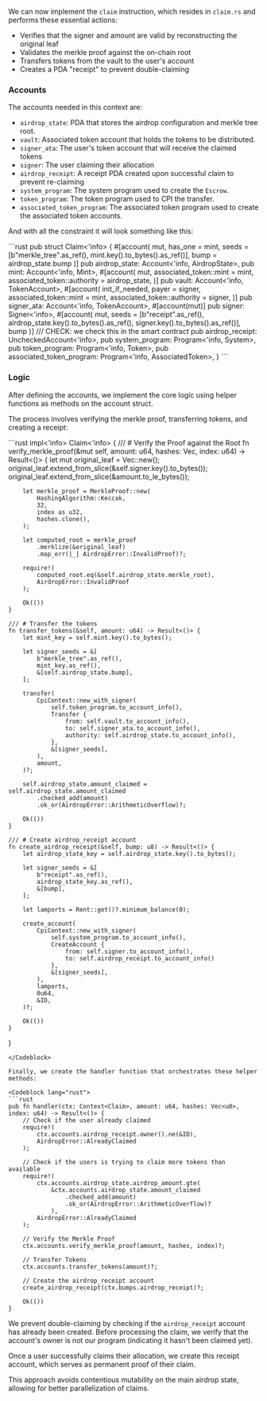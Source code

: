 
<ArticleSection name="Claim" id="claim" level="h2" />

We can now implement the `claim` instruction, which resides in `claim.rs` and performs these essential actions:
- Verifies that the signer and amount are valid by reconstructing the original leaf
- Validates the merkle proof against the on-chain root
- Transfers tokens from the vault to the user's account
- Creates a PDA "receipt" to prevent double-claiming

### Accounts 

The accounts needed in this context are:
- `airdrop_state`: PDA that stores the airdrop configuration and merkle tree root.
- `vault`: Associated token account that holds the tokens to be distributed.
- `signer_ata`: The user's token account that will receive the claimed tokens
- `signer`: The user claiming their allocation
- `airdrop_receipt`: A receipt PDA created upon successful claim to prevent re-claiming
- `system_program`: The system program used to create the `Escrow`.
- `token_program`: The token program used to CPI the transfer.
- `associated_token_program`: The associated token program used to create the associated token accounts.

And with all the constraint it will look something like this:

<Codeblock lang="rust">
  ```rust
pub struct Claim<'info> {
    #[account(
        mut,
        has_one = mint,
        seeds = [b"merkle_tree".as_ref(), mint.key().to_bytes().as_ref()],
        bump = airdrop_state.bump
    )]
    pub airdrop_state: Account<'info, AirdropState>,
    pub mint: Account<'info, Mint>,
    #[account(
        mut,
        associated_token::mint = mint,
        associated_token::authority = airdrop_state,
    )]
    pub vault: Account<'info, TokenAccount>,
    #[account(
        init_if_needed,
        payer = signer,
        associated_token::mint = mint,
        associated_token::authority = signer,
    )]
    pub signer_ata: Account<'info, TokenAccount>,
    #[account(mut)]
    pub signer: Signer<'info>,
    #[account(
        mut,
        seeds = [b"receipt".as_ref(), airdrop_state.key().to_bytes().as_ref(), signer.key().to_bytes().as_ref()],
        bump
    )]
    /// CHECK: we check this in the smart contract
    pub airdrop_receipt: UncheckedAccount<'info>,
    pub system_program: Program<'info, System>,
    pub token_program: Program<'info, Token>,
    pub associated_token_program: Program<'info, AssociatedToken>,
}
```
</Codeblock>

### Logic 

After defining the accounts, we implement the core logic using helper functions as methods on the account struct.

The process involves verifying the merkle proof, transferring tokens, and creating a receipt:

<Codeblock lang="rust">
```rust
impl<'info> Claim<'info> {
    /// # Verify the Proof against the Root
    fn verify_merkle_proof(&mut self, amount: u64, hashes: Vec<u8>, index: u64) -> Result<()> {
        let mut original_leaf = Vec::new();
        original_leaf.extend_from_slice(&self.signer.key().to_bytes());
        original_leaf.extend_from_slice(&amount.to_le_bytes());

        let merkle_proof = MerkleProof::new(
            HashingAlgorithm::Keccak,
            32,
            index as u32,
            hashes.clone(),
        );

        let computed_root = merkle_proof
            .merklize(&original_leaf)
            .map_err(|_| AirdropError::InvalidProof)?;

        require!(
            computed_root.eq(&self.airdrop_state.merkle_root),
            AirdropError::InvalidProof
        );

        Ok(())
    }

    /// # Transfer the tokens
    fn transfer_tokens(&self, amount: u64) -> Result<()> {
        let mint_key = self.mint.key().to_bytes();

        let signer_seeds = &[
            b"merkle_tree".as_ref(),
            mint_key.as_ref(),
            &[self.airdrop_state.bump],
        ];

        transfer(
            CpiContext::new_with_signer(
                self.token_program.to_account_info(),
                Transfer {
                    from: self.vault.to_account_info(),
                    to: self.signer_ata.to_account_info(),
                    authority: self.airdrop_state.to_account_info(),
                },
                &[signer_seeds],
            ),
            amount,
        )?;

        self.airdrop_state.amount_claimed = self.airdrop_state.amount_claimed
            .checked_add(amount)
            .ok_or(AirdropError::ArithmeticOverflow)?;

        Ok(())
    }

    /// # Create airdrop_receipt account
    fn create_airdrop_receipt(&self, bump: u8) -> Result<()> {
        let airdrop_state_key = self.airdrop_state.key().to_bytes();

        let signer_seeds = &[
            b"receipt".as_ref(),
            airdrop_state_key.as_ref(),
            &[bump],
        ];

        let lamports = Rent::get()?.minimum_balance(0);

        create_account(
            CpiContext::new_with_signer(
                self.system_program.to_account_info(), 
                CreateAccount {
                    from: self.signer.to_account_info(),
                    to: self.airdrop_receipt.to_account_info()
                },
                &[signer_seeds],
            ),
            lamports,
            0u64,
            &ID,
        )?;

        Ok(())
    }
}
```
</Codeblock>

Finally, we create the handler function that orchestrates these helper methods:

<Codeblock lang="rust">
```rust
pub fn handler(ctx: Context<Claim>, amount: u64, hashes: Vec<u8>, index: u64) -> Result<()> {
    // Check if the user already claimed
    require!(
        ctx.accounts.airdrop_receipt.owner().ne(&ID),
        AirdropError::AlreadyClaimed
    );

    // Check if the users is trying to claim more tokens than available
    require!(
        ctx.accounts.airdrop_state.airdrop_amount.gte(
            &ctx.accounts.airdrop_state.amount_claimed
                .checked_add(amount)
                .ok_or(AirdropError::ArithmeticOverflow)?
            ),
        AirdropError::AlreadyClaimed
    );

    // Verify the Merkle Proof
    ctx.accounts.verify_merkle_proof(amount, hashes, index)?;

    // Transfer Tokens
    ctx.accounts.transfer_tokens(amount)?;

    // Create the airdrop_receipt account
    create_airdrop_receipt(ctx.bumps.airdrop_receipt)?;

    Ok(())
}
  ```
</Codeblock>

We prevent double-claiming by checking if the `airdrop_receipt` account has already been created. Before processing the claim, we verify that the account's owner is not our program (indicating it hasn't been claimed yet).

Once a user successfully claims their allocation, we create this receipt account, which serves as permanent proof of their claim. 
 
This approach avoids contentious mutability on the main airdrop state, allowing for better parallelization of claims.